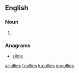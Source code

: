 ==English==

===Noun===
{{head|en|plural}}

# {{plural of|ollie|lang=en|nocat=1}}

===Anagrams===
* [[silole#English|silole]]

[[ar:ollies]]
[[fr:ollies]]
[[ku:ollies]]
[[my:ollies]]
